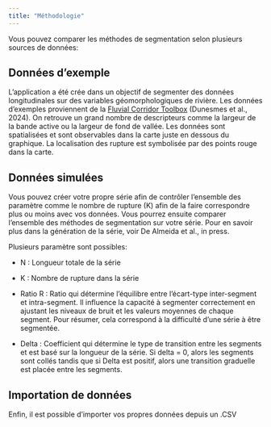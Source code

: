 ```yaml
---
title: "Méthodologie"
---
```


Vous pouvez comparer les méthodes de segmentation selon plusieurs sources de données:

## Données d'exemple

L'application a été crée dans un objectif de segmenter des données longitudinales sur des variables géomorphologiques de rivière. Les données d'exemples proviennent de la [Fluvial Corridor Toolbox](https://tramebleue.github.io/fct-cli/) (Dunesmes et al., 2024). On retrouve un grand nombre de descripteurs comme la largeur de la bande active ou la largeur de fond de vallée. Les données sont spatialisées et sont observables dans la carte juste en dessous du graphique. La localisation des rupture est symbolisée par des points rouge dans la carte.

## Données simulées

Vous pouvez créer votre propre série afin de contrôler l'ensemble des paramètre comme le nombre de rupture (K) afin de la faire correspondre plus ou moins avec vos données. Vous pourrez ensuite comparer l'ensemble des méthodes de segmentation sur votre série. Pour en savoir plus dans la génération de la série, voir De Almeida et al., in press.

Plusieurs paramètre sont possibles:

-   N : Longueur totale de la série

-   K : Nombre de rupture dans la série

-   Ratio R : Ratio qui détermine l'équilibre entre l'écart-type inter-segment et intra-segment. Il influence la capacité à segmenter correctement en ajustant les niveaux de bruit et les valeurs moyennes de chaque segment. Pour résumer, cela correspond à la difficulté d'une série à être segmentée.

-   Delta : Coefficient qui détermine le type de transition entre les segments et est basé sur la longueur de la série. Si delta = 0, alors les segments sont collés tandis que si Delta est positif, alors une transition graduelle est placée entre les segments.

## Importation de données

Enfin, il est possible d'importer vos propres données depuis un .CSV
